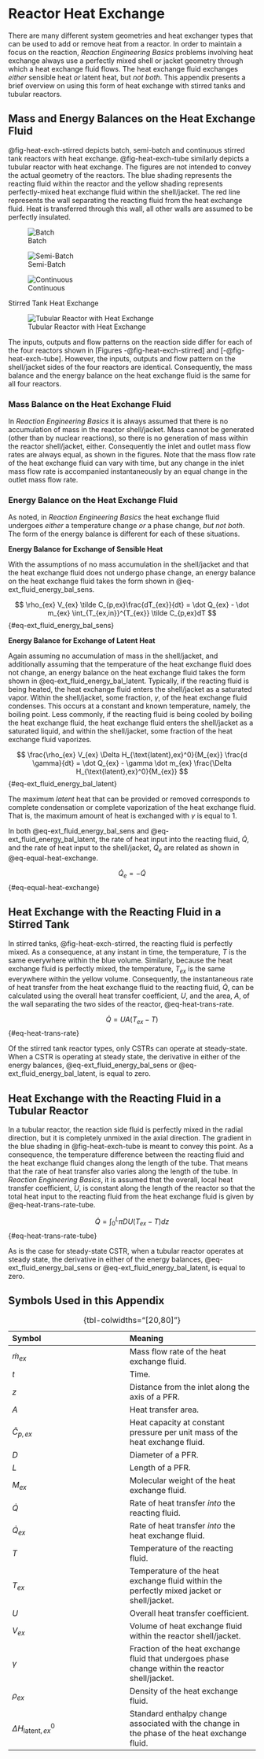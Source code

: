 # Reactor Heat Exchange {#sec-reactor-heat-transfer}

There are many different system geometries and heat exchanger types that can be used to add or remove heat from a reactor. In order to maintain a focus on the reaction, *Reaction Engineering Basics* problems involving heat exchange always use a perfectly mixed shell or jacket geometry through which a heat exchange fluid flows. The heat exchange fluid exchanges *either* sensible heat *or* latent heat, but *not both*. This appendix presents a brief overview on using this form of heat exchange with stirred tanks and tubular reactors.

## Mass and Energy Balances on the Heat Exchange Fluid

@fig-heat-exch-stirred depicts batch, semi-batch and continuous stirred tank reactors with heat exchange. @fig-heat-exch-tube similarly depicts a tubular reactor with heat exchange. The figures are not intended to convey the actual geometry of the reactors. The blue shading represents the reacting fluid within the reactor and the yellow shading represents perfectly-mixed heat exchange fluid within the shell/jacket. The red line represents the wall separating the reacting fluid from the heat exchange fluid. Heat is transferred through this wall, all other walls are assumed to be perfectly insulated.

::: {#fig-heat-exch-stirred layout="[31,31,38]"}

![Batch](./Graphics/bstr_non_adiabatic.png){#fig-heat-exch-batch}

![Semi-Batch](./Graphics/sbstr_non_adiabatic.png){#fig-heat-exch-semi}

![Continuous](./Graphics/cstr_non_adiabatic.png){#fig-heat-exch-cstr}

Stirred Tank Heat Exchange
:::

![Tubular Reactor with Heat Exchange](./Graphics/pfr_non_adiabatic.png){#fig-heat-exch-tube}

The inputs, outputs and flow patterns on the reaction side differ for each of the four reactors shown in [Figures -@fig-heat-exch-stirred] and [-@fig-heat-exch-tube]. However, the inputs, outputs and flow pattern on the shell/jacket sides of the four reactors are identical. Consequently, the mass balance and the energy balance on the heat exchange fluid is the same for all four reactors.

### Mass Balance on the Heat Exchange Fluid

In *Reaction Engineering Basics* it is always assumed that there is no accumulation of mass in the reactor shell/jacket. Mass cannot be generated (other than by nuclear reactions), so there is no generation of mass within the reactor shell/jacket, either. Consequently the inlet and outlet mass flow rates are always equal, as shown in the figures. Note that the mass flow rate of the heat exchange fluid can vary with time, but any change in the inlet mass flow rate is accompanied instantaneously by an equal change in the outlet mass flow rate.

### Energy Balance on the Heat Exchange Fluid

As noted, in *Reaction Engineering Basics* the heat exchange fluid undergoes *either* a temperature change *or* a phase change, *but not both*. The form of the energy balance is different for each of these situations.

**Energy Balance for Exchange of Sensible Heat**

With the assumptions of no mass accumulation in the shell/jacket and that the heat exchange fluid does not undergo phase change, an energy balance on the heat exchange fluid takes the form shown in @eq-ext_fluid_energy_bal_sens.

$$
\rho_{ex} V_{ex} \tilde C_{p,ex}\frac{dT_{ex}}{dt} = \dot Q_{ex} - \dot m_{ex} \int_{T_{ex,in}}^{T_{ex}} \tilde C_{p,ex}dT
$${#eq-ext_fluid_energy_bal_sens}

**Energy Balance for Exchange of Latent Heat**

Again assuming no accumulation of mass in the shell/jacket, and additionally assuming that the temperature of the heat exchange fluid does not change, an energy balance on the heat exchange fluid takes the form shown in @eq-ext_fluid_energy_bal_latent. Typically, if the reacting fluid is being heated, the heat exchange fluid enters the shell/jacket as a saturated vapor. Within the shell/jacket, some fraction, $\gamma$, of the heat exchange fluid condenses. This occurs at a constant and known temperature, namely, the boiling point. Less commonly, if the reacting fluid is being cooled by boiling the heat exchange fluid, the heat exchange fluid enters the shell/jacket as a saturated liquid, and within the shell/jacket, some fraction of the heat exchange fluid vaporizes.

$$
\frac{\rho_{ex} V_{ex} \Delta H_{\text{latent},ex}^0}{M_{ex}} \frac{d \gamma}{dt} = \dot Q_{ex} - \gamma \dot m_{ex} \frac{\Delta H_{\text{latent},ex}^0}{M_{ex}}
$$ {#eq-ext_fluid_energy_bal_latent}

The maximum *latent* heat that can be provided or removed corresponds to complete condensation or complete vaporization of the heat exchange fluid. That is, the maximum amount of heat is exchanged with $\gamma$ is equal to 1.

In both @eq-ext_fluid_energy_bal_sens and @eq-ext_fluid_energy_bal_latent, the rate of heat input into the reacting fluid, $\dot Q$, and the rate of heat input to the shell/jacket, $\dot Q_e$ are related as shown in @eq-equal-heat-exchange.

$$
\dot Q_e = - \dot Q
$${#eq-equal-heat-exchange}

## Heat Exchange with the Reacting Fluid in a Stirred Tank

In stirred tanks, @fig-heat-exch-stirred, the reacting fluid is perfectly mixed. As a consequence, at any instant in time, the temperature, $T$ is the same everywhere within the blue volume. Similarly, because the heat exchange fluid is perfectly mixed, the temperature, $T_{ex}$ is the same everywhere within the yellow volume. Consequently, the instantaneous rate of heat transfer from the heat exchange fluid to the reacting fluid, $\dot Q$, can be calculated using the overall heat transfer coefficient, $U$, and the area, $A$, of the wall separating the two sides of the reactor, @eq-heat-trans-rate.

$$
\dot Q = UA\left(T_{ex} - T\right)
$$ {#eq-heat-trans-rate}

Of the stirred tank reactor types, only CSTRs can operate at steady-state. When a CSTR is operating at steady state, the derivative in either of the energy balances, @eq-ext_fluid_energy_bal_sens or @eq-ext_fluid_energy_bal_latent, is equal to zero.

## Heat Exchange with the Reacting Fluid in a Tubular Reactor

In a tubular reactor, the reaction side fluid is perfectly mixed in the radial direction, but it is completely unmixed in the axial direction. The gradient in the blue shading in @fig-heat-exch-tube is meant to convey this point. As a consequence, the temperature difference between the reacting fluid and the heat exchange fluid changes along the length of the tube. That means that the rate of heat transfer also varies along the length of the tube. In *Reaction Engineering Basics*, it is assumed that the overall, local heat transfer coefficient, $U$, is constant along the length of the reactor so that the total heat input to the reacting fluid from the heat exchange fluid is given by @eq-heat-trans-rate-tube.

$$
\dot Q = \int_0^L \pi DU\left( T_{ex} - T \right)dz
$$ {#eq-heat-trans-rate-tube}

As is the case for steady-state CSTR, when a tubular reactor operates at steady state, the derivative in either of the energy balances, @eq-ext_fluid_energy_bal_sens or @eq-ext_fluid_energy_bal_latent, is equal to zero.

## Symbols Used in this Appendix

| Symbol | Meaning |
|:-------|:--------|
| $\dot m_{ex}$ | Mass flow rate of the heat exchange fluid. |
| $t$ | Time. |
| $z$ | Distance from the inlet along the axis of a PFR. |
| $A$ | Heat transfer area. |
| $\tilde C_{p,ex}$ | Heat capacity at constant pressure per unit mass of the heat exchange fluid. |
| $D$ | Diameter of a PFR. |
| $L$ | Length of a PFR. |
| $M_{ex}$ | Molecular weight of the heat exchange fluid. |
| $\dot Q$ | Rate of heat transfer *into* the reacting fluid. |
| $\dot Q_{ex}$ | Rate of heat transfer *into* the heat exchange fluid. |
| $T$ | Temperature of the reacting fluid. |
| $T_{ex}$ | Temperature of the heat exchange fluid within the perfectly mixed jacket or shell/jacket. |
| $U$ | Overall heat transfer coefficient. |
| $V_{ex}$ | Volume of heat exchange fluid within the reactor shell/jacket. |
| $\gamma$ | Fraction of the heat exchange fluid that undergoes phase change within the reactor shell/jacket. |
| $\rho_{ex}$ | Density of the heat exchange fluid. |
| $\Delta H_{\text{latent},ex}^0$ | Standard enthalpy change associated with the change in the phase of the heat exchange fluid. |

: {tbl-colwidths="[20,80]"}
